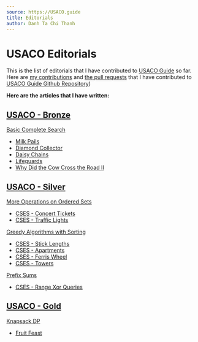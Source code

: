 ---
source: https://USACO.guide
title: Editorials
author: Danh Ta Chi Thanh
---

# USACO Editorials

This is the list of editorials that I have contributed to [USACO Guide](https://usaco.guide/) so far. Here are [my contributions](https://github.com/cpinitiative/usaco-guide/commits?author=tachithanhdanh) and [the pull requests](https://github.com/pulls?q=is%3Apr+author%3Atachithanhdanh+user%3Acpinitiative) that I have contributed to [USACO Guide Github Repository](https://github.com/cpinitiative/usaco-guide/))

**Here are the articles that I have written:**

## [USACO - Bronze](https://usaco.guide/bronze)

[Basic Complete Search](https://usaco.guide/bronze/intro-complete?lang=cpp)
- [Milk Pails](https://usaco.guide/solutions/usaco-615?lang=cpp)
- [Diamond Collector](https://usaco.guide/solutions/usaco-639?lang=cpp)
- [Daisy Chains](https://usaco.guide/solutions/usaco-1060?lang=cpp)
- [Lifeguards](https://usaco.guide/solutions/usaco-784?lang=cpp)
- [Why Did the Cow Cross the Road II](https://usaco.guide/solutions/usaco-712?lang=cpp)

## [USACO - Silver](https://usaco.guide/silver)

[More Operations on Ordered Sets](https://usaco.guide/silver/intro-ordered?lang=cpp) 
- [CSES - Concert Tickets](https://usaco.guide/solutions/cses-1091?lang=cpp)
- [CSES - Traffic Lights](https://usaco.guide/solutions/cses-1163?lang=cpp)

[Greedy Algorithms with Sorting](https://usaco.guide/silver/greedy?lang=cpp)
- [CSES - Stick Lengths](https://usaco.guide/solutions/cses-1074?lang=cpp)
- [CSES - Apartments](https://usaco.guide/solutions/cses-1084?lang=cpp)
- [CSES - Ferris Wheel](https://usaco.guide/solutions/cses-1090?lang=cpp)
- [CSES - Towers](https://usaco.guide/solutions/cses-1073?lang=cpp)

[Prefix Sums](https://usaco.guide/silver/greedy?lang=cpp)
- [CSES - Range Xor Queries](https://usaco.guide/solutions/cses-1650?lang=cpp)

## [USACO - Gold](https://usaco.guide/gold)

[Knapsack DP](https://usaco.guide/gold/knapsack?lang=cpp)
- [Fruit Feast](https://usaco.guide/solutions/usaco-574?lang=cpp)
